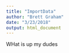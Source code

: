 ```yaml
---
title: "ImportData"
author: "Brett Graham"
date: "3/23/2018"
output: html_document
---
```


WHat is up my dudes